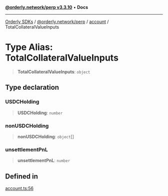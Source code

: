 [**@orderly.network/perp v3.3.10**](/sdks/tech-doc/@orderly.network/perp/README) • **Docs**

***

[Orderly SDKs](/sdks/tech-doc/packages) / [@orderly.network/perp](/sdks/tech-doc/@orderly.network/perp/README) / [account](/sdks/tech-doc/@orderly.network/perp/namespaces/account/README) / TotalCollateralValueInputs

# Type Alias: TotalCollateralValueInputs

> **TotalCollateralValueInputs**: `object`

## Type declaration

### USDCHolding

> **USDCHolding**: `number`

### nonUSDCHolding

> **nonUSDCHolding**: `object`[]

### unsettlementPnL

> **unsettlementPnL**: `number`

## Defined in

[account.ts:56](https://github.com/OrderlyNetwork/js-sdk/blob/554ae704783e3b83c40bb234a899e8f02987d9b6/packages/perp/src/account.ts#L56)
